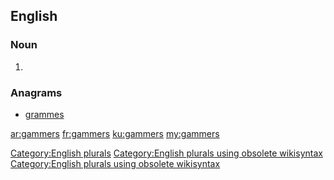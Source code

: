 ==English==

===Noun===
{{head|en}}

# {{plural of|gammer}}

===Anagrams===
* [[grammes#English|grammes]]

[[Category:English plurals]][[Category:English plurals using obsolete wikisyntax]][[Category:English plurals using obsolete wikisyntax]]

[[ar:gammers]]
[[fr:gammers]]
[[ku:gammers]]
[[my:gammers]]